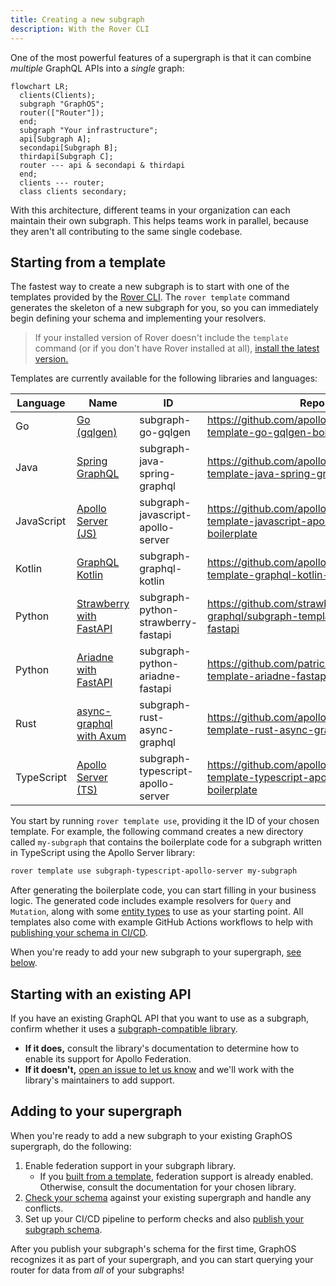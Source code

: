 ```yaml
---
title: Creating a new subgraph
description: With the Rover CLI
---
```


One of the most powerful features of a supergraph is that it can combine _multiple_ GraphQL APIs into a _single_ graph:

```mermaid
flowchart LR;
  clients(Clients);
  subgraph "GraphOS";
  router(["Router"]);
  end;
  subgraph "Your infrastructure";
  api[Subgraph A];
  secondapi[Subgraph B];
  thirdapi[Subgraph C];
  router --- api & secondapi & thirdapi
  end;
  clients --- router;
  class clients secondary;
```

With this architecture, different teams in your organization can each maintain their own subgraph. This helps teams work in parallel, because they aren't all contributing to the same single codebase.

## Starting from a template

The fastest way to create a new subgraph is to start with one of the templates provided by the [Rover CLI](/rover/commands/template). The `rover template` command generates the skeleton of a new subgraph for you, so you can immediately begin defining your schema and implementing your resolvers.

> If your installed version of Rover doesn't include the `template` command (or if you don't have Rover installed at all), [install the latest version.](/rover/getting-started/)

Templates are currently available for the following libraries and languages:

| Language   | Name                                                                                   | ID                                 | Repo                                                                                    |
|------------|----------------------------------------------------------------------------------------|------------------------------------|-----------------------------------------------------------------------------------------|
| Go         | [Go (gqlgen)](https://gqlgen.com/getting-started/)                                     | subgraph-go-gqlgen                 | https://github.com/apollographql/subgraph-template-go-gqlgen-boilerplate                |
| Java       | [Spring GraphQL](https://spring.io/projects/spring-graphql)                            | subgraph-java-spring-graphql       | https://github.com/apollographql/subgraph-template-java-spring-graphql-boilerplate      |
| JavaScript | [Apollo Server (JS)](https://www.apollographql.com/docs/apollo-server/)                | subgraph-javascript-apollo-server  | https://github.com/apollographql/subgraph-template-javascript-apollo-server-boilerplate |
| Kotlin     | [GraphQL Kotlin](https://opensource.expediagroup.com/graphql-kotlin/docs/)             | subgraph-graphql-kotlin            | https://github.com/apollographql/subgraph-template-graphql-kotlin-boilerplate           |
| Python     | [Strawberry with FastAPI](https://strawberry.rocks)                                    | subgraph-python-strawberry-fastapi | https://github.com/strawberry-graphql/subgraph-template-strawberry-fastapi              |
| Python     | [Ariadne with FastAPI](https://ariadnegraphql.org)                                     | subgraph-python-ariadne-fastapi    | https://github.com/patrick91/subgraph-template-ariadne-fastapi                          |
| Rust       | [async-graphql with Axum](https://async-graphql.github.io/async-graphql/en/index.html) | subgraph-rust-async-graphql        | https://github.com/apollographql/subgraph-template-rust-async-graphql                   |
| TypeScript | [Apollo Server (TS)](https://www.apollographql.com/docs/apollo-server/)                | subgraph-typescript-apollo-server  | https://github.com/apollographql/subgraph-template-typescript-apollo-server-boilerplate |

You start by running `rover template use`, providing it the ID of your chosen template. For example, the following command creates a new directory called `my-subgraph` that contains the boilerplate code for a subgraph written in TypeScript using the Apollo Server library:

```bash
rover template use subgraph-typescript-apollo-server my-subgraph
```

After generating the boilerplate code, you can start filling in your business logic. The generated code includes example resolvers for `Query` and `Mutation`, along with some [entity types](/federation/entities/) to use as your starting point. All templates also come with example GitHub Actions workflows to help with [publishing your schema in CI/CD](../../schemas/publishing#publishing-with-continuous-delivery).

When you're ready to add your new subgraph to your supergraph, [see below](#adding-to-your-supergraph).

## Starting with an existing API

If you have an existing GraphQL API that you want to use as a subgraph, confirm whether it uses a [subgraph-compatible library](/federation/building-supergraphs/supported-subgraphs).

- **If it does,** consult the library's documentation to determine how to enable its support for Apollo Federation.
- **If it doesn't,** [open an issue to let us know](https://github.com/apollographql/apollo-federation-subgraph-compatibility/issues/new/choose) and we'll work with the library's maintainers to add support.

## Adding to your supergraph

When you're ready to add a new subgraph to your existing GraphOS supergraph, do the following:

1. Enable federation support in your subgraph library.
    - If you [built from a template](#starting-from-a-template), federation support is already enabled. Otherwise, consult the documentation for your chosen library.
2. [Check your schema](/federation/managed-federation/federated-schema-checks) against your existing supergraph and handle any conflicts.
3. Set up your CI/CD pipeline to perform checks and also [publish your subgraph schema](../../schemas/publishing).

After you publish your subgraph's schema for the first time, GraphOS recognizes it as part of your supergraph, and you can start querying your router for data from _all_ of your subgraphs!

